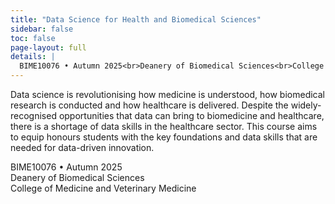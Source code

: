 ```yaml
---
title: "Data Science for Health and Biomedical Sciences"
sidebar: false
toc: false
page-layout: full
details: |
  BIME10076 • Autumn 2025<br>Deanery of Biomedical Sciences<br>College of Medicine and Veterinary Medicine
---
```


Data science is revolutionising how medicine is understood, how biomedical research is conducted and how healthcare is delivered. Despite the widely-recognised opportunities that data can bring to biomedicine and healthcare, there is a shortage of data skills in the healthcare sector. This course aims to equip honours students with the key foundations and data skills that are needed for data-driven innovation.

<div class="course-meta">
  <p>BIME10076 • Autumn 2025<br>Deanery of Biomedical Sciences<br>College of Medicine and Veterinary Medicine</p>        
</div>